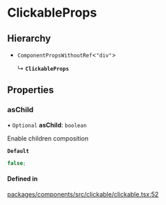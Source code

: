 # ClickableProps

## Hierarchy

- `ComponentPropsWithoutRef`\<`"div"`\>

  ↳ **`ClickableProps`**

## Properties

### asChild

• `Optional` **asChild**: `boolean`

Enable children composition

**`Default`**

```ts
false;
```

#### Defined in

[packages/components/src/clickable/clickable.tsx:52](https://github.com/vtex/shoreline/blob/bf9009f50/packages/components/src/clickable/clickable.tsx#L52)
